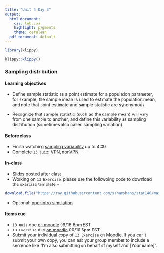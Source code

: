```yaml
---
title: "Unit 4 Day 3"
output: 
  html_document:
    css: lab.css
    highlight: pygments
    theme: cerulean
  pdf_document: default
---
```


```r
library(klippy)
```

```r
klippy::klippy()
```

### Sampling distribution

#### Learning objectives 
* Define sample statistic as a point estimate for a population parameter, for example, the sample mean is used to estimate the population mean, and note that point estimate and sample statistic are synonymous.

* Recognize that sample statistic (such as the sample mean) will vary from one sample to another, and define this variability as sampling distribution (sometimes also called sampling variation).

#### Before class
* Finish watching [sampling variability](https://www.coursera.org/learn/inferential-statistics-intro/lecture/lkQnZ/sampling-variability-and-clt) up to 4:30
* Complete `13 Quiz`: [VPN](http://138.110.84.108:3838/sshan/quiz/Unit4), [nonVPN](http://159.89.233.150:3838/stat140/quiz/Unit4)

#### In-class
* Slides posted after class
* Working on `13 Exercise`: please use the followoing code to download the exercise template --
```r
download.file("https://raw.githubusercontent.com/sshanshans/stat140/master/docs/labs/u4d3/13Exercise.Rmd", destfile = "Ex13.Rmd")
```
* Optional: [openintro simulation](https://openintro.shinyapps.io/sampling_distributions/)

#### Items due
* `13 Quiz` due [on moodle](https://moodle.mtholyoke.edu/mod/assign/view.php?id=567540) 09/16 6pm EST
* `13 Exercise` due [on moddle](https://moodle.mtholyoke.edu/mod/assign/view.php?id=567543) 09/16 6pm EST
* Submit your individual copy of `13 Exercise` on Moodle. If you can't submit your own copy,  you can ask your group member to include a sentence like "I'm also submitting on behalf of myself and [Your name]". 
